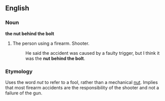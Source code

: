 ==English==
===Noun===
'''the nut behind the bolt'''
# The person using a firearm. Shooter.
#: He said the accident was caused by a faulty trigger, but I think it was the '''nut behind the bolt'''.
===Etymology===
Uses the word ''nut'' to refer to a fool, rather than a mechanical [[nut]].  Implies that most firearm accidents are the responsibility of the shooter and not a failure of the gun.